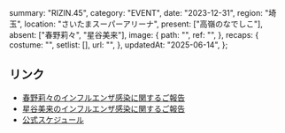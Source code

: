   summary: "RIZIN.45",
  category: "EVENT",
  date: "2023-12-31",
  region: "埼玉",
  location: "さいたまスーパーアリーナ",
  present: ["高嶺のなでしこ"],
  absent: ["春野莉々", "星谷美来"],
  image: {
    path: "",
    ref: "",
  },
  recaps: {
    costume: "",
    setlist: [],
    url: "",
  },
  updatedAt: "2025-06-14",
};

## リンク

- [春野莉々のインフルエンザ感染に関するご報告](https://takanenonadeshiko.jp/?p=1646)
- [星谷美来のインフルエンザ感染に関するご報告](https://takanenonadeshiko.jp/?p=1643)
- [公式スケジュール](https://takanenonadeshiko.jp/?p=1637)

